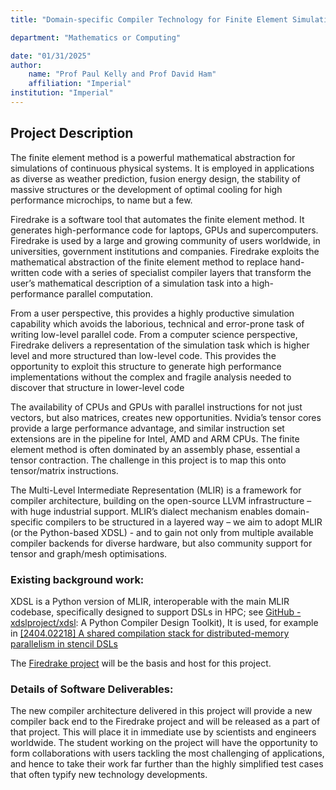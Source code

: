```yaml
---
title: "Domain-specific Compiler Technology for Finite Element Simulation on Tensor Hardware"

department: "Mathematics or Computing"

date: "01/31/2025"
author: 
    name: "Prof Paul Kelly and Prof David Ham"
    affiliation: "Imperial"
institution: "Imperial"
---
```


## Project Description

The finite element method is a powerful mathematical abstraction for simulations of continuous physical systems. It is employed in applications as diverse as weather prediction, fusion energy design, the stability of massive structures or the development of optimal cooling for high performance microchips, to name but a few.  
 
Firedrake is a software tool that automates the finite element method.  It generates high-performance code for laptops, GPUs and supercomputers.  Firedrake is used by a large and growing community of users worldwide, in universities, government institutions and companies. Firedrake exploits the mathematical abstraction of the finite element method to replace hand-written code with a series of specialist compiler layers that transform the user’s mathematical description of a simulation task into a high-performance parallel computation.  
 
From a user perspective, this provides a highly productive simulation capability which avoids the laborious, technical and error-prone task of writing low-level parallel code. From a computer science perspective, Firedrake delivers a representation of the simulation task which is higher level and more structured than low-level code. This provides the opportunity to exploit this structure to generate high performance implementations without the complex and fragile analysis needed to discover that structure in lower-level code 
 
The availability of CPUs and GPUs with parallel instructions for not just vectors, but also matrices, creates new opportunities.  Nvidia’s tensor cores provide a large performance advantage, and similar instruction set extensions are in the pipeline for Intel, AMD and ARM CPUs.  The finite element method is often dominated by an assembly phase, essential a tensor contraction.  The challenge in this project is to map this onto tensor/matrix instructions. 
 
The Multi-Level Intermediate Representation (MLIR) is a framework for compiler architecture, building on the open-source LLVM infrastructure – with huge industrial support.  MLIR’s dialect mechanism enables domain-specific compilers to be structured in a layered way – we aim to adopt MLIR (or the Python-based XDSL) - and to gain not only from multiple available compiler backends for diverse hardware, but also community support for tensor and graph/mesh optimisations. 
 
### Existing background work: 
 
XDSL is a Python version of MLIR, interoperable with the main MLIR codebase, specifically designed to support DSLs in HPC; see [GitHub - xdslproject/xdsl](https://github.com/xdslproject/xdsl): A Python Compiler Design Toolkit),  It is used, for example in [[2404.02218] A shared compilation stack for distributed-memory parallelism in stencil DSLs](https://arxiv.org/abs/2404.02218) 
 
The [Firedrake project](https://firedrakeproject.org/) will be the basis and host for this project.  
 
### Details of Software Deliverables: 
 
The new compiler architecture delivered in this project will provide a new compiler back end to the Firedrake project and will be released as a part of that project. This will place it in immediate use by scientists and engineers worldwide. The student working on the project will have the opportunity to form collaborations with users tackling the most challenging of applications, and hence to take their work far further than the highly simplified test cases that often typify new technology developments. 
 